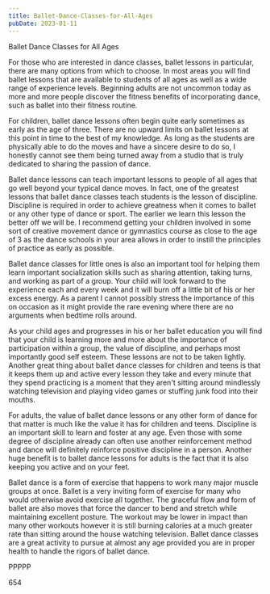 ```yaml
---
title: Ballet-Dance-Classes-for-All-Ages
pubDate: 2023-01-11
---
```


Ballet Dance Classes for All Ages

For those who are interested in dance classes, ballet lessons in particular, there are many options from which to choose. In most areas you will find ballet lessons that are available to students of all ages as well as a wide range of experience levels. Beginning adults are not uncommon today as more and more people discover the fitness benefits of incorporating dance, such as ballet into their fitness routine.

For children, ballet dance lessons often begin quite early sometimes as early as the age of three. There are no upward limits on ballet lessons at this point in time to the best of my knowledge. As long as the students are physically able to do the moves and have a sincere desire to do so, I honestly cannot see them being turned away from a studio that is truly dedicated to sharing the passion of dance.

Ballet dance lessons can teach important lessons to people of all ages that go well beyond your typical dance moves. In fact, one of the greatest lessons that ballet dance classes teach students is the lesson of discipline. Discipline is required in order to achieve greatness when it comes to ballet or any other type of dance or sport. The earlier we learn this lesson the better off we will be. I recommend getting your children involved in some sort of creative movement dance or gymnastics course as close to the age of 3 as the dance schools in your area allows in order to instill the principles of practice as early as possible. 

Ballet dance classes for little ones is also an important tool for helping them learn important socialization skills such as sharing attention, taking turns, and working as part of a group. Your child will look forward to the experience each and every week and it will burn off a little bit of his or her excess energy. As a parent I cannot possibly stress the importance of this on occasion as it might provide the rare evening where there are no arguments when bedtime rolls around.

As your child ages and progresses in his or her ballet education you will find that your child is learning more and more about the importance of participation within a group, the value of discipline, and perhaps most importantly good self esteem. These lessons are not to be taken lightly. Another great thing about ballet dance classes for children and teens is that it keeps them up and active every lesson they take and every minute that they spend practicing is a moment that they aren't sitting around mindlessly watching television and playing video games or stuffing junk food into their mouths. 

For adults, the value of ballet dance lessons or any other form of dance for that matter is much like the value it has for children and teens. Discipline is an important skill to learn and foster at any age. Even those with some degree of discipline already can often use another reinforcement method and dance will definitely reinforce positive discipline in a person. Another huge benefit is to ballet dance lessons for adults is the fact that it is also keeping you active and on your feet. 

Ballet dance is a form of exercise that happens to work many major muscle groups at once. Ballet is a very inviting form of exercise for many who would otherwise avoid exercise all together. The graceful flow and form of ballet are also moves that force the dancer to bend and stretch while maintaining excellent posture. The workout may be lower in impact than many other workouts however it is still burning calories at a much greater rate than sitting around the house watching television. Ballet dance classes are a great activity to pursue at almost any age provided you are in proper health to handle the rigors of ballet dance. 

PPPPP

654